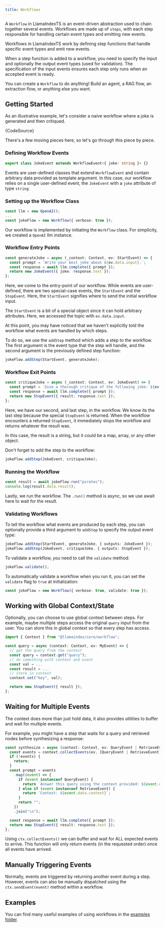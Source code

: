 ```yaml
---
title: Workflows
---
```


A `Workflow` in LlamaIndexTS is an event-driven abstraction used to chain together several events. Workflows are made up of `steps`, with each step responsible for handling certain event types and emitting new events.

Workflows in LlamaIndexTS work by defining step functions that handle specific event types and emit new events.

When a step function is added to a workflow, you need to specify the input and optionally the output event types (used for validation). The specification of the input events ensures each step only runs when an accepted event is ready.

You can create a `Workflow` to do anything! Build an agent, a RAG flow, an extraction flow, or anything else you want.

## Getting Started

As an illustrative example, let's consider a naive workflow where a joke is generated and then critiqued.

<CodeBlock language="ts">{CodeSource}</CodeBlock>

There's a few moving pieces here, so let's go through this piece by piece.

### Defining Workflow Events

```typescript
export class JokeEvent extends WorkflowEvent<{ joke: string }> {}
```

Events are user-defined classes that extend `WorkflowEvent` and contain arbitrary data provided as template argument. In this case, our workflow relies on a single user-defined event, the `JokeEvent` with a `joke` attribute of type `string`.

### Setting up the Workflow Class

```typescript
const llm = new OpenAI();
...
const jokeFlow = new Workflow({ verbose: true });
```

Our workflow is implemented by initiating the `Workflow` class. For simplicity, we created a `OpenAI` llm instance.

### Workflow Entry Points

```typescript
const generateJoke = async (_context: Context, ev: StartEvent) => {
  const prompt = `Write your best joke about ${ev.data.input}.`;
  const response = await llm.complete({ prompt });
  return new JokeEvent({ joke: response.text });
};
```

Here, we come to the entry-point of our workflow. While events are user-defined, there are two special-case events, the `StartEvent` and the `StopEvent`. Here, the `StartEvent` signifies where to send the initial workflow input.

The `StartEvent` is a bit of a special object since it can hold arbitrary attributes. Here, we accessed the topic with `ev.data.input`.

At this point, you may have noticed that we haven't explicitly told the workflow what events are handled by which steps.

To do so, we use the `addStep` method which adds a step to the workflow. The first argument is the event type that the step will handle, and the second argument is the previously defined step function:

```typescript
jokeFlow.addStep(StartEvent, generateJoke);
```

### Workflow Exit Points

```typescript
const critiqueJoke = async (_context: Context, ev: JokeEvent) => {
  const prompt = `Give a thorough critique of the following joke: ${ev.data.joke}`;
  const response = await llm.complete({ prompt });
  return new StopEvent({ result: response.text });
};
```

Here, we have our second, and last step, in the workflow. We know its the last step because the special `StopEvent` is returned. When the workflow encounters a returned `StopEvent`, it immediately stops the workflow and returns whatever the result was.

In this case, the result is a string, but it could be a map, array, or any other object.

Don't forget to add the step to the workflow:

```typescript
jokeFlow.addStep(JokeEvent, critiqueJoke);
```

### Running the Workflow

```typescript
const result = await jokeFlow.run("pirates");
console.log(result.data.result);
```

Lastly, we run the workflow. The `.run()` method is async, so we use await here to wait for the result.

### Validating Workflows

To tell the workflow what events are produced by each step, you can optionally provide a third argument to `addStep` to specify the output event type:

```typescript
jokeFlow.addStep(StartEvent, generateJoke, { outputs: JokeEvent });
jokeFlow.addStep(JokeEvent, critiqueJoke, { outputs: StopEvent });
```

To validate a workflow, you need to call the `validate` method:

```typescript
jokeFlow.validate();
```

To automatically validate a workflow when you run it, you can set the `validate` flag to `true` at initialization:

```typescript
const jokeFlow = new Workflow({ verbose: true, validate: true });
```

## Working with Global Context/State

Optionally, you can choose to use global context between steps. For example, maybe multiple steps access the original `query` input from the user. You can store this in global context so that every step has access.

```typescript
import { Context } from "@llamaindex/core/workflow";

const query = async (context: Context, ev: MyEvent) => {
  // get the query from the context
  const query = context.get("query");
  // do something with context and event
  const val = ...
  const result = ...
  // store in context
  context.set("key", val);

  return new StopEvent({ result });
};
```

## Waiting for Multiple Events

The context does more than just hold data, it also provides utilities to buffer and wait for multiple events.

For example, you might have a step that waits for a query and retrieved nodes before synthesizing a response:

```typescript
const synthesize = async (context: Context, ev: QueryEvent | RetrieveEvent) => {
  const events = context.collectEvents(ev, [QueryEvent | RetrieveEvent]);
  if (!events) {
    return;
  }
  const prompt = events
    .map((event) => {
      if (event instanceof QueryEvent) {
        return `Answer this query using the context provided: ${event.data.query}`;
      } else if (event instanceof RetrieveEvent) {
        return `Context: ${event.data.context}`;
      }
      return "";
    })
    .join("\n");

  const response = await llm.complete({ prompt });
  return new StopEvent({ result: response.text });
};
```

Using `ctx.collectEvents()` we can buffer and wait for ALL expected events to arrive. This function will only return events (in the requested order) once all events have arrived.

## Manually Triggering Events

Normally, events are triggered by returning another event during a step. However, events can also be manually dispatched using the `ctx.sendEvent(event)` method within a workflow.

## Examples

You can find many useful examples of using workflows in the [examples folder](https://github.com/run-llama/LlamaIndexTS/blob/main/examples/workflow).

